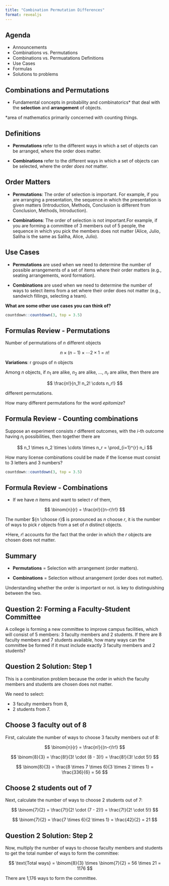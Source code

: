 ```yaml
---
title: "Combination Permutation Differences"
format: revealjs
---
```


## Agenda

-   Announcements
-   Combinations vs. Permutations
-   Combinations vs. Permuatations Definitions
-   Use Cases
-   Formulas
-   Solutions to problems

## Combinations and Permutations

- Fundamental concepts in probability and combinatorics* that deal with the **selection** and **arrangement** of objects.

*area of mathematics primarily concerned with counting things.

## Definitions

- **Permutations** refer to the different ways in which a set of objects can be arranged, where the order does matter.

- **Combinations** refer to the different ways in which a set of objects can be selected, where the order *does not* matter.

## Order Matters

- **Permutations**: The order of selection is important. For example, if you are arranging a presentation, the sequence in which the presentation is given matters (Introduction, Methods, Conclusion is different from Conclusion, Methods, Introduction).

- **Combinations**: The order of selection is not important.For example, if you are forming a committee of 3 members out of 5 people, the sequence in which you pick the members does not matter (Alice, Julio, Saliha is the same as Saliha, Alice, Julio).

## Use Cases

- **Permutations** are used when we need to determine the number of possible arrangements of a set of items where their order matters (e.g., seating arrangements, word formation).

- **Combinations** are used when we need to determine the number of ways to select items from a set where their order does not matter (e.g., sandwich fillings, selecting a team).

**What are some other use cases you can think of?**

```r
countdown::countdown(3, top = 3.5)
```

## Formulas Review - Permutations

Number of permutations of $n$ different objects

$$
n \times (n-1) \times \cdots 2 \times 1 = n!
$$

**Variations**: r groups of n objects

Among $n$ objects, if $n_1$ are alike, $n_2$ are alike, $\ldots$, $n_r$ are alike, then there are

$$
\frac{n!}{n_1! n_2! \cdots n_r!}
$$

different permutations.

How many different permutations for the word *epitomize*?


## Formula Review - **Counting combinations**

Suppose an experiment consists $r$ different outcomes, with the $i$-th outcome having $n_i$ possibilities, then together there are

$$
n_1 \times n_2 \times \cdots \times n_r = \prod_{i=1}^{r} n_i
$$

How many license combinations could be made if the license must consist to 3 letters and 3 numbers?

```r
countdown::countdown(3, top = 3.5)
```

## Formula Review - **Combinations**

- If we have $n$ items and want to select $r$ of them,


$$
\binom{n}{r} = \frac{n!}{(n-r)!r!}
$$

The number ${n \choose r}$ is pronounced as $n$ choose $r$, it is the number of ways to pick
$r$ objects from a set of $n$ distinct objects.

*Here, $r!$ accounts for the fact that the order in which the $r$ objects are chosen does not matter.


## Summary

- **Permutations** = Selection with arrangement (order matters).

- **Combinations** = Selection without arrangement (order does not matter).

Understanding whether the order is important or not. is key to distinguishing between the two.

## Question 2: Forming a Faculty-Student Committee

A college is forming a new committee to improve campus facilities, which will consist of 5 members: 3 faculty members and 2 students. If there are 8 faculty members and 7 students available, how many ways can the committee be formed if it must include exactly 3 faculty members and 2 students?

## Question 2 Solution: Step 1

This is a combination problem because the order in which the faculty members and students are chosen does not matter.

We need to select: 

- 3 faculty members from 8, 
- 2 students from 7.

## Choose 3 faculty out of 8

First, calculate the number of ways to choose 3 faculty members out of 8:

$$
\binom{n}{r} = \frac{n!}{(n-r)!r!}
$$

$$
\binom{8}{3} = \frac{8!}{3! \cdot (8 - 3)!} = \frac{8!}{3! \cdot 5!}
$$

$$
\binom{8}{3} = \frac{8 \times 7 \times 6}{3 \times 2 \times 1} = \frac{336}{6} = 56
$$

## Choose 2 students out of 7

Next, calculate the number of ways to choose 2 students out of 7:

$$
\binom{7}{2} = \frac{7!}{2! \cdot (7 - 2)!} = \frac{7!}{2! \cdot 5!}
$$

$$
\binom{7}{2} = \frac{7 \times 6}{2 \times 1} = \frac{42}{2} = 21
$$

## Question 2 Solution: Step 2

Now, multiply the number of ways to choose faculty members and students to get the total number of ways to form the committee:



$$
\text{Total ways} = \binom{8}{3} \times \binom{7}{2} = 56 \times 21 = 1176
$$

There are 1,176 ways to form the committee.


